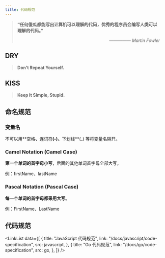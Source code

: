 ```yaml
---
title: 代码规范
---
```



<blockquote>
  <p style={{ margin: 0 }}>
    <b>
      “任何傻瓜都能写出计算机可以理解的代码，优秀的程序员会编写人类可以理解的代码。”
    </b>
  </p>
  <p align="right">
    <i>————— Martin Fowler</i>
  </p>
</blockquote>

## DRY

> **Don't Repeat Yourself.**

## KISS

> **Keep It Simple, Stupid.**

## 命名规范

### 变量名

不可以用**<TH>空格</TH>**、**<TH>连词符</TH>**(-)、**<TH>下划线</TH>**(\_) 等将变量名隔开。

### Camel Notation (Camel Case)

**第一个单词的首字母小写**，后面的其他单词首字母全部大写。

例：firstName、lastName

### Pascal Notation (Pascal Case)

**每一个单词的首字母都采用大写**。

例：FirstName、LastName

## 代码规范

<LinkList
  data={[
    {
      title: "JavaScript 代码规范",
      link: "/docs/javascript/code-specification",
      src: javascript,
    },
    {
      title: "Go 代码规范",
      link: "/docs/go/code-specification",
      src: go,
    },
  ]}
/>
